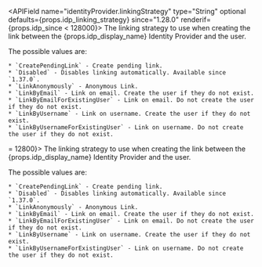 
<APIField name="identityProvider.linkingStrategy" type="String" optional defaults={props.idp_linking_strategy} since="1.28.0" renderif={props.idp_since < 128000}>
  The linking strategy to use when creating the link between the {props.idp_display_name} Identity Provider and the user.

  The possible values are:

    * `CreatePendingLink` - Create pending link.
    * `Disabled` - Disables linking automatically. Available since `1.37.0`.
    * `LinkAnonymously` - Anonymous Link.
    * `LinkByEmail` - Link on email. Create the user if they do not exist.
    * `LinkByEmailForExistingUser` - Link on email. Do not create the user if they do not exist.
    * `LinkByUsername` - Link on username. Create the user if they do not exist.
    * `LinkByUsernameForExistingUser` - Link on username. Do not create the user if they do not exist.

</APIField>
<APIField name="identityProvider.linkingStrategy" type="String" optional defaults={props.idp_linking_strategy} since="1.28.0" renderif={props.idp_since >= 12800}>
  The linking strategy to use when creating the link between the {props.idp_display_name} Identity Provider and the user.

  The possible values are:

    * `CreatePendingLink` - Create pending link.
    * `Disabled` - Disables linking automatically. Available since `1.37.0`.
    * `LinkAnonymously` - Anonymous Link.
    * `LinkByEmail` - Link on email. Create the user if they do not exist.
    * `LinkByEmailForExistingUser` - Link on email. Do not create the user if they do not exist.
    * `LinkByUsername` - Link on username. Create the user if they do not exist.
    * `LinkByUsernameForExistingUser` - Link on username. Do not create the user if they do not exist.

</APIField>
